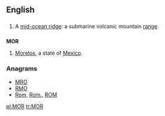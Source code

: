 {{also|mor|mòr|mór|mör}}
==English==

==={{acronym-old}}===
{{en-noun}}

# A [[w:Mid-ocean ridge|mid-ocean ridge]]: a submarine volcanic mountain [[range]].

==={{abbreviation-old}}===
'''MOR'''
# [[Morelos]], a state of [[Mexico]].

===Anagrams===
* [[MRO#English|MRO]]
* [[RMO#English|RMO]]
* [[Rom#English|Rom]], [[Rom.#English|Rom.]], [[ROM#English|ROM]]

[[pl:MOR]]
[[tr:MOR]]